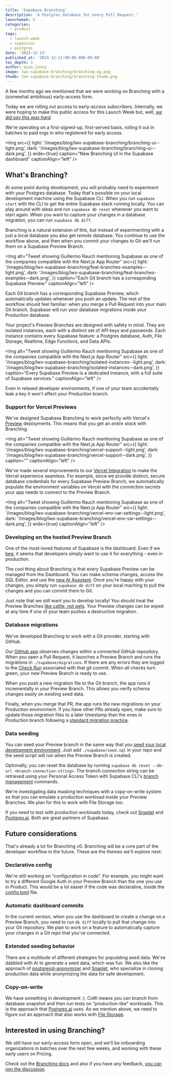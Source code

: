 ```yaml
---
title: 'Supabase Branching'
description: 'A Postgres database for every Pull Request.'
launchweek: X
categories:
  - product
tags:
  - launch-week
  - supavisor
  - postgres
date: '2023-12-13'
published_at: '2023-12-13:00:00.000-09:00'
toc_depth: 3
author: qiao,jonny
image: lwx-supabase-branching/branching-og.png
thumb: lwx-supabase-branching/branching-thumb.png
---
```


A few months ago we mentioned that we were working on Branching with a (somewhat ambitious) early-access form.

Today we are rolling out access to early-access subscribers. Internally, we were hoping to make this public access for this Launch Week but, well, [_we did say this was hard_](/blog/supabase-local-dev#supabase-branching-is-hard).

We're operating on a first-signed-up, first-served basis, rolling it out in batches to paid orgs in who registered for early access.

<Img
  src={{
    light: '/images/blog/lwx-supabase-branching/branching-ui--light.png',
    dark: '/images/blog/lwx-supabase-branching/branching-ui--dark.png',
  }}
  wide={true}
  caption="New Branching UI in the Supabase dashboard"
  captionAlign="left"
/>

## What's Branching?

At some point during development, you will probably need to experiment with your Postgres database. Today that's possible on your local development machine using the Supabase CLI. When you run `supabase start` with the CLI to get the entire Supabase stack running locally. You can play around with ideas and run `supabase db reset` whenever you want to start again. When you want to capture your changes in a database migration, you can run `supabase db diff`.

Branching is a natural extension of this, but instead of experimenting with a just a _local_ database you also get _remote_ database. You continue to use the workflow above, and then when you commit your changes to Git we'll run them on a Supabase Preview Branch.

<Img
  alt="Tweet showing Guillermo Rauch mentioning Supabase as one of the companies compatible with the Next.js App Router"
  src={{
    light: '/images/blog/lwx-supabase-branching/feat-branches-examples--light.png',
    dark: '/images/blog/lwx-supabase-branching/feat-branches-examples--dark.png',
  }}
  caption="Each Git branch has a corresponding Supabase Preview."
  captionAlign="left"
/>

Each Git branch has a corresponding Supabase Preview, which automatically updates whenever you push an update. The rest of the workflow should feel familiar: when you merge a Pull Request into your main Git branch, Supabase will run your database migrations inside your Production database.

Your project's Preview Branches are designed with safety in mind. They are isolated instances, each with a distinct set of API keys and passwords. Each instance contains every Supabase feature: a Postgres database, Auth, File Storage, Realtime, Edge Functions, and Data APIs.

<Img
  alt="Tweet showing Guillermo Rauch mentioning Supabase as one of the companies compatible with the Next.js App Router"
  src={{
    light: '/images/blog/lwx-supabase-branching/isolated-instances--light.png',
    dark: '/images/blog/lwx-supabase-branching/isolated-instances--dark.png',
  }}
  caption="Every Supabase Preview is a dedicated instance, with a full suite of Supabase services."
  captionAlign="left"
/>

Even in relaxed developer environments, if one of your team accidentally leak a key it won't affect your Production branch.

### Support for Vercel Previews

We've designed Supabase Branching to work perfectly with Vercel's [Preview](https://vercel.com/features/previews) deployments. This means that you get an _entire stack_ with Branching. 

<Img
  alt="Tweet showing Guillermo Rauch mentioning Supabase as one of the companies compatible with the Next.js App Router"
  src={{
    light: '/images/blog/lwx-supabase-branching/vercel-support--light.png',
    dark: '/images/blog/lwx-supabase-branching/vercel-support--dark.png',
  }}
  caption=""
  captionAlign="left"
/>

We've made several improvements to our [Vercel Integration](https://vercel.com/integrations/supabase-v2) to make the Vercel experience seamless. For example, since we provide distinct, secure database credentials for every Supabase Preview Branch, we automatically populate the environment variables on Vercel with the connection secrets your app needs to connect to the Preview Branch.

<Img
  alt="Tweet showing Guillermo Rauch mentioning Supabase as one of the companies compatible with the Next.js App Router"
  src={{
    light: '/images/blog/lwx-supabase-branching/vercel-env-var-settings--light.png',
    dark: '/images/blog/lwx-supabase-branching/vercel-env-var-settings--dark.png',
  }}
  wide={true}
  captionAlign="left"
/>

### Developing on the hosted Preview Branch

One of the most-loved features of Supabase is the dashboard. Even if we [beg](/docs/guides/platform/maturity-model#in-production), it seems that developers simply want to use it for everything - even in production.

The cool thing about Branching is that every Supabase Preview can be managed from the Dashboard. You can make schema changes, access the SQL Editor, and use the [new AI Assistant](/blog/studio-introducing-assistant). Once you're happy with your changes, you simply run `supabase db diff` on your local maching to pull the changes and you can commit them to Git.

Just note that we _still_ want you to develop locally! You should treat the Preview Branches [like cattle, not pets](https://devops.stackexchange.com/questions/653/what-is-the-definition-of-cattle-not-pets). Your Preview changes can be wiped at any time if one of your team pushes a destructive migration.

### Database migrations

We've developed Branching to work with a Git provider, starting with GitHub. 

Our [GitHub app](https://github.com/apps/supabase) observes changes within a connected GitHub repository. When you open a Pull Request, it launches a Preview Branch and runs the migrations in `./supabase/migrations`. If there are any errors they are logged to the [Check Run](https://docs.github.com/en/rest/checks/runs?apiVersion=2022-11-28) associated with that git commit. When all checks turn green, your new Preview Branch is ready to use.

When you push a new migration file to the Git branch, the app runs it incrementally in your Preview Branch. This allows you verify schema changes easily on existing seed data.

Finally, when you merge that PR, the app runs the new migrations on your Production environment. If you have other PRs already open, make sure to update those migration files to a later timestamp than the ones in Production branch following a [standard migration practice](/docs/guides/cli/managing-environments).

### Data seeding

You can seed your Preview branch in the same way that you [seed your local development environment](/docs/guides/cli/seeding-your-database). Just add `./supabase/seed.sql` in your repo and the seed script will run when the Preview Branch is created.

Optionally, you can reset the database by running `supabase db reset --db-url <branch-connection-string>`. The branch connection string can be retrieved using your Personal Access Token with Supabase CLI's [branch management](/docs/reference/cli/supabase-branches-get) commands.

We're investigating data masking techniques with a copy-on-write system so that you can emulate a production workload inside your Preview Branches. We plan for this to work with File Storage too.

<Admonition type="note" label="Testing with product workloads today?">

If you need to test with production workloads today, check out [Snaplet](https://www.snaplet.dev/) and [Postgres.ai](http://Postgres.ai). Both are great partners of Supabase.

</Admonition>

## Future considerations

That's already a lot for Branching v0. Branching will be a core part of the developer workflow in the future. These are the themes we'll explore next:

### Declarative config

We're still working on “configuration in code”. For example, you might want to try a different Google Auth in your Preview Branch than the one you use in Product. This would be a lot easier if the code was declarative, inside the [config.toml](/docs/guides/cli/config) file.

### Automatic dashboard commits

In the current version, when you use the dashboard to create a change on a Preview Branch, you need to run `db diff` locally to pull that change into your Git repository. We plan to work on a feature to automatically capture your changes in a Git repo that you've connected.

### Extended seeding behavior

There are a multitude of different strategies for populating seed data. We've dabbled with AI to generate a seed data, which was fun. We also like the approach of [postgresql-anonymizer](https://postgresql-anonymizer.readthedocs.io/en/stable/) and [Snaplet](https://docs.snaplet.dev/recipes/supabase), who specialize in cloning production data while anonymizing the data for safe development.

### Copy-on-write

We have something in development :). CoW means you can branch from database snapshot and then run tests on “production-like” workloads. This is the approach that [Postgres.ai](http://Postgres.ai) uses. As we mention above, we need to figure out an approach that also works with [File Storage](/storage).

## Interested in using Branching?

We still have our early-access form open, and we'll be onboarding organizations in batches over the next few weeks, and working with these early users on Pricing.

Check out the [Branching docs](/docs/guides/platform/branching) and also if you have any feedback, [you can join the discussion](https://github.com/orgs/supabase/discussions/18937).
